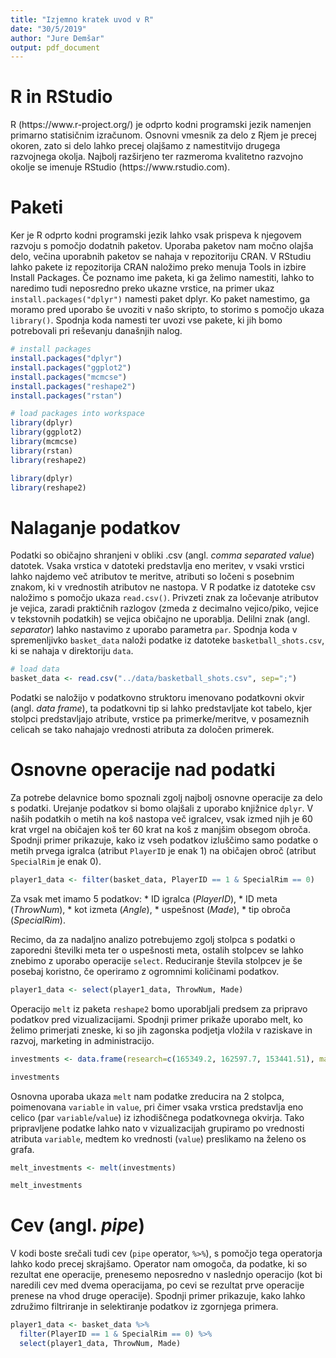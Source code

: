 ```yaml
---
title: "Izjemno kratek uvod v R"
date: "30/5/2019"
author: "Jure Demšar"
output: pdf_document
---
```



# R in RStudio

R (https://www.r-project.org/) je odprto kodni programski jezik namenjen primarno statisičnim izračunom. Osnovni vmesnik za delo z Rjem je precej okoren, zato si delo lahko precej olajšamo z namestitvijo drugega razvojnega okolja. Najbolj razširjeno ter razmeroma kvalitetno razvojno okolje se imenuje RStudio (https://www.rstudio.com).


# Paketi

Ker je R odprto kodni programski jezik lahko vsak prispeva k njegovem razvoju s pomočjo dodatnih paketov. Uporaba paketov nam močno olajša delo, večina uporabnih paketov se nahaja v repozitoriju CRAN. V RStudiu lahko pakete iz repozitorija CRAN naložimo preko menuja Tools in izbire Install Packages. Če poznamo ime paketa, ki ga želimo namestiti, lahko to naredimo tudi neposredno preko ukazne vrstice, na primer ukaz `install.packages("dplyr")` namesti paket dplyr. Ko paket namestimo, ga moramo pred uporabo še uvoziti v našo skripto, to storimo s pomočjo ukaza `library()`. Spodnja koda namesti ter uvozi vse pakete, ki jih bomo potrebovali pri reševanju današnjih nalog.

```r
# install packages
install.packages("dplyr")
install.packages("ggplot2")
install.packages("mcmcse")
install.packages("reshape2")
install.packages("rstan")

# load packages into workspace
library(dplyr)
library(ggplot2)
library(mcmcse)
library(rstan)
library(reshape2)

```

```r
library(dplyr)
library(reshape2)
```

# Nalaganje podatkov

Podatki so običajno shranjeni v obliki .csv (angl. *comma separated value*) datotek. Vsaka vrstica v datoteki predstavlja eno meritev, v vsaki vrstici lahko najdemo več atributov te meritve, atributi so ločeni s posebnim znakom, ki v vrednostih atributov ne nastopa. V R podatke iz datoteke csv naložimo s pomočjo ukaza `read.csv()`. Privzeti znak za ločevanje atributov je vejica, zaradi praktičnih razlogov (zmeda z decimalno vejico/piko, vejice v tekstovnih podatkih) se vejica običajno ne uporablja. Delilni znak (angl. *separator*) lahko nastavimo z uporabo parametra `par`. Spodnja koda v spremenljivko `basket_data` naloži podatke iz datoteke `basketball_shots.csv`, ki se nahaja v direktoriju `data`.

```r
# load data
basket_data <- read.csv("../data/basketball_shots.csv", sep=";")
```

Podatki se naložijo v podatkovno struktoru imenovano podatkovni okvir (angl. *data frame*), ta podatkovni tip si lahko predstavljate kot tabelo, kjer stolpci predstavljajo atribute, vrstice pa primerke/meritve, v posameznih celicah se tako nahajajo vrednosti atributa za določen primerek.


# Osnovne operacije nad podatki

Za potrebe delavnice bomo spoznali zgolj najbolj osnovne operacije za delo s podatki. Urejanje podatkov si bomo olajšali z uporabo knjižnice `dplyr`. V naših podatkih o metih na koš nastopa več igralcev, vsak izmed njih je 60 krat vrgel na običajen koš ter 60 krat na koš z manjšim obsegom obroča. Spodnji primer prikazuje, kako iz vseh podatkov izluščimo samo podatke o metih prvega igralca (atribut `PlayerID` je enak 1) na običajen obroč (atribut `SpecialRim` je enak 0).

```r
player1_data <- filter(basket_data, PlayerID == 1 & SpecialRim == 0)
```

Za vsak met imamo 5 podatkov:
* ID igralca (*PlayerID*),
* ID meta (*ThrowNum*),
* kot izmeta (*Angle*),
* uspešnost (*Made*),
* tip obroča (*SpecialRim*).

Recimo, da za nadaljno analizo potrebujemo zgolj stolpca s podatki o zaporedni številki meta ter o uspešnosti meta, ostalih stolpcev se lahko znebimo z uporabo operacije `select`. Reduciranje števila stolpcev je še posebaj koristno, če operiramo z ogromnimi količinami podatkov.

```r
player1_data <- select(player1_data, ThrowNum, Made)
```

Operacijo `melt` iz paketa `reshape2` bomo uporabljali predsem za pripravo podatkov pred vizualizacijami. Spodnji primer prikaže uporabo melt, ko želimo primerjati zneske, ki so jih zagonska podjetja vložila v raziskave in razvoj, marketing in administracijo.

```r
investments <- data.frame(research=c(165349.2, 162597.7, 153441.51), marketing=c(471784.1, 443898.53, 407934.54), administration=c(136897.8, 151377.59, 101145.55))
```

```r
investments
```

Osnovna uporaba ukaza `melt` nam podatke zreducira na 2 stolpca, poimenovana `variable` in `value`, pri čimer vsaka vrstica predstavlja eno celico (par `variable`/`value`) iz izhodiščnega podatkovnega okvirja. Tako pripravljene podatke lahko nato v vizualizacijah grupiramo po vrednosti atributa `variable`, medtem ko vrednosti (`value`) preslikamo na želeno os grafa.

```r
melt_investments <- melt(investments)
```

```r
melt_investments
```


# Cev (angl. *pipe*)

V kodi boste srečali tudi cev (`pipe` operator, `%>%`), s pomočjo tega operatorja lahko kodo precej skrajšamo. Operator nam omogoča, da podatke, ki so rezultat ene operacije, prenesemo neposredno v naslednjo operacijo (kot bi naredili cev med dvema operacijama, po cevi se rezultat prve operacije prenese na vhod druge operacije). Spodnji primer prikazuje, kako lahko združimo filtriranje in selektiranje podatkov iz zgornjega primera.

```r
player1_data <- basket_data %>%
  filter(PlayerID == 1 & SpecialRim == 0) %>%
  select(player1_data, ThrowNum, Made)
```

